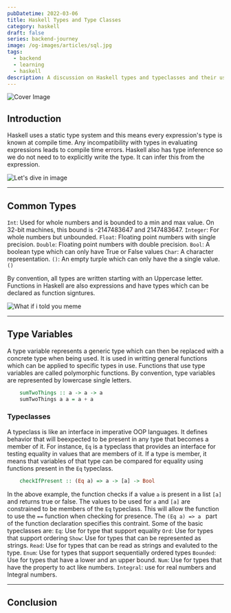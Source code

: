 ```yaml
---
pubDatetime: 2022-03-06
title: Haskell Types and Type Classes 
category: haskell
draft: false
series: backend-journey
image: /og-images/articles/sql.jpg
tags:
  - backend
  - learning
  - haskell
description: A discussion on Haskell types and typeclasses and their use.
---
```


![Cover Image](/og-images/articles/sql.jpg)

## Introduction
Haskell uses a static type system and this means every expression's type is known at compile time. Any incompatibility with types in evaluating expressions leads to compile time errors. Haskell also has type inference so we do not need to to explicitly write the type. It can infer this from the expression.



![Let's dive in image](https://dev-to-uploads.s3.amazonaws.com/uploads/articles/cvmr1vh4frdyjfmzf5sh.gif)

---

## Common Types
`Int`: Used for whole numbers and is bounded to a min and max value. On 32-bit machines, this bound is -2147483647 and 2147483647.
`Integer`: For whole numbers but unbounded.
`Float`: Floating point numbers with single precision.
`Double`: Floating point numbers with double precision.
`Bool`: A boolean type which can only have True or False values
`Char`: A character representation. 
`()`: An empty turple which can only have the a single value. `()`

By convention, all types are written starting with an Uppercase letter.
Functions in Haskell are also expressions and have types which can be declared as function signtures.

![What if i told you meme](https://dev-to-uploads.s3.amazonaws.com/uploads/articles/fvpr0nujx4fed7e4xvh3.png)

---

## Type Variables
A type variable represents a generic type which can then be replaced with a concrete type when being used. It is used in writting general functions which can be applied to specific types in use. 
Functions that use type variables are called polymorphic functions. By convention, type variables are represented by lowercase single letters.

```haskell
	sumTwoThings :: a -> a -> a
	sumTwoThings a a = a + a 
```

### Typeclasses
A typeclass is like an interface in imperative OOP languages. It defines behavior that will beexpected to be present in any type that becomes a member of it. 
For instance, `Eq` is a typeclass that provides an interface for testing equality in values that are members of it. If a type is member, it means that variables of that type can be compared for equality using functions present in the `Eq` typeclass. 

```haskell
	checkIfPresent :: (Eq a) => a -> [a] -> Bool
```

In the above example, the function checks if a value `a` is present in a list `[a]` and returns true or false. The values to be used for `a` and `[a]` are constrained to be members of the `Eq` typeclass. This will allow the function to use the `==` function when checking for presence. The `(Eq a) => a ` part of the function declaration specifies this contraint.
Some of the basic typeclasses are:
`Eq`: Use for type that support equality
`Ord`: Use for types that support ordering
`Show`: Use for types that can be represented as strings.
`Read`: Use for types that can be read as strings and evaluted to the type.
`Enum`: Use for types that support sequentially ordered types
`Bounded`: Use for types that have a lower and an upper bound.
`Num`:  Use for types that have the property to act like numbers.
`Integral`: use for real numbers and Integral numbers.

---

## Conclusion 

